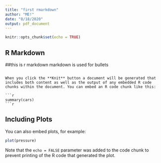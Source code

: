 ---
title: "first rmarkdown"
author: "ME!"
date: "8/18/2020"
output: pdf_document
---

```{r setup, include=FALSE}
knitr::opts_chunk$set(echo = TRUE)
```

## R Markdown
##this is r markdown
markdown is used for bullets
```

When you click the **Knit** button a document will be generated that includes both content as well as the output of any embedded R code chunks within the document. You can embed an R code chunk like this:

```{r cars}
summary(cars)
```{r}

```

## Including Plots

You can also embed plots, for example:

```{r pressure, echo=FALSE}
plot(pressure)
```

Note that the `echo = FALSE` parameter was added to the code chunk to prevent printing of the R code that generated the plot.

